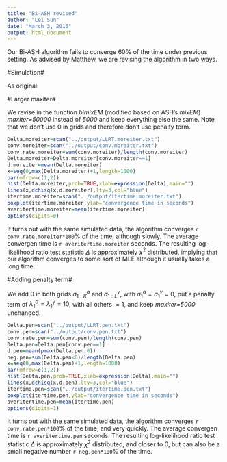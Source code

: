 ```yaml
---
title: "Bi-ASH revised"
author: "Lei Sun"
date: "March 3, 2016"
output: html_document
---
```


Our Bi-ASH algorithm fails to converge 60\% of the time under previous setting.  As advised by Matthew, we are revising the algorithm in two ways.

#Simulation#

As original.

#Larger maxiter#

We revise in the function *bimixEM* (modified based on ASH's *mixEM*) *maxiter=50000* instead of *5000* and keep everything else the same.  Note that we don't use 0 in grids and therefore don't use penalty term.

```r
Delta.moreiter=scan("../output/LLRT.moreiter.txt")
conv.moreiter=scan("../output/conv.moreiter.txt")
conv.rate.moreiter=sum(conv.moreiter)/length(conv.moreiter)
Delta.moreiter=Delta.moreiter[conv.moreiter==1]
d.moreiter=mean(Delta.moreiter)
x=seq(0,max(Delta.moreiter)+1,length=1000)
par(mfrow=c(1,2))
hist(Delta.moreiter,prob=TRUE,xlab=expression(Delta),main="")
lines(x,dchisq(x,d.moreiter),lty=3,col="blue")
itertime.moreiter=scan("../output/itertime.moreiter.txt")
boxplot(itertime.moreiter,ylab="convergence time in seconds")
averitertime.moreiter=mean(itertime.moreiter)
options(digits=0)
```

It turns out with the same simulated data, the algorithm converges `r conv.rate.moreiter*100`\% of the time, although slowly.  The average convergen time is `r averitertime.moreiter` seconds.  The resulting log-likelihood ratio test statistic $\Delta$ is approximately $\chi^2$ distributed, implying that our algorithm converges to some sort of MLE although it usually takes a long time.

#Adding penalty term#

We add 0 in both grids $\sigma_{1:K}^\alpha$ and $\sigma_{1:L}^\gamma$, with $\sigma_1^\alpha=\sigma_1^\gamma=0$, put a penalty term of $\lambda_1^\alpha=\lambda_1^\gamma=10$, with all others $=1$, and keep *maxiter=5000* unchanged.

```r
Delta.pen=scan("../output/LLRT.pen.txt")
conv.pen=scan("../output/conv.pen.txt")
conv.rate.pen=sum(conv.pen)/length(conv.pen)
Delta.pen=Delta.pen[conv.pen==1]
d.pen=mean(pmax(Delta.pen,0))
neg.pen=sum(Delta.pen<0)/length(Delta.pen)
x=seq(0,max(Delta.pen)+1,length=1000)
par(mfrow=c(1,2))
hist(Delta.pen,prob=TRUE,xlab=expression(Delta),main="")
lines(x,dchisq(x,d.pen),lty=3,col="blue")
itertime.pen=scan("../output/itertime.pen.txt")
boxplot(itertime.pen,ylab="convergence time in seconds")
averitertime.pen=mean(itertime.pen)
options(digits=1)
```

It turns out with the same simulated data, the algorithm converges `r conv.rate.pen*100`\% of the time, and very quickly.  The average convergen time is `r averitertime.pen` seconds.  The resulting log-likelihood ratio test statistic $\Delta$ is approximately $\chi^2$ distributed, and closer to $0$, but can also be a small negative number `r neg.pen*100`\% of the time.